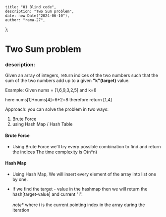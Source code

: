 	title: "01 Blind code",
	description: "Two Sum problem",
	date: new Date("2024-06-10"),
	author: "rama-27",
};


# Two Sum problem

### description: 
Given an array of integers, return indices of the two numbers such that the sum of the two numbers add up to a given **"k"(target)** value.

Example:
Given nums = [1,6,9,3,2,5]  and k=8

here nums[1]+nums[4]=6+2=8 therefore return [1,4]


Approach:
you can solve the problem in two ways:
1. Brute Force
2. using Hash Map / Hash Table

#### Brute Force
- Using Brute Force we'll try every possible combination to find and return the indices
The time complexity is O(n*n)

#### Hash Map
- Using Hash Map, We will insert every element of the array into list one by one.

- If we find the target - value in the hashmap then we will return the hash[target-value] and  current "i".<br/><br/>
*note** where i is the current pointing index in the array during the iteration
